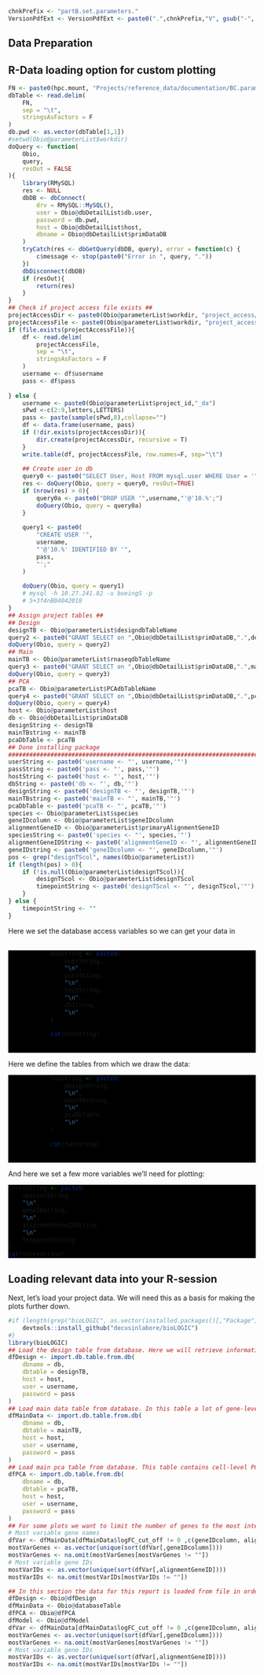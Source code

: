 <!-- Set Parameters Module -->
<!-- Set the chnkPrefix to make all chunks unique in the overall folder -->
```r
chnkPrefix <- "partB.set.parameters."
VersionPdfExt <- VersionPdfExt <- paste0(".",chnkPrefix,"V", gsub("-", "", Sys.Date()), ".pdf")

```

## Data Preparation
## R-Data loading option for custom plotting

```r
FN <- paste0(hpc.mount, "Projects/reference_data/documentation/BC.parameters.txt")
dbTable <- read.delim(
    FN, 
    sep = "\t",
    stringsAsFactors = F
)
db.pwd <- as.vector(dbTable[1,1])
#setwd(Obio@parameterList$workdir)
doQuery <- function(
    Obio, 
    query,
    resOut = FALSE
){
    library(RMySQL)
    res <- NULL
    dbDB <- dbConnect(
        drv = RMySQL::MySQL(), 
        user = Obio@dbDetailList$db.user, 
        password = db.pwd, 
        host = Obio@dbDetailList$host,
        dbname = Obio@dbDetailList$primDataDB
    ) 
    tryCatch(res <- dbGetQuery(dbDB, query), error = function(c) {
        c$message <- stop(paste0("Error in ", query, "."))
    })
    dbDisconnect(dbDB)
    if (resOut){
        return(res)
    }
}
## Check if project access file exists ##
projectAccessDir <- paste0(Obio@parameterList$workdir, "project_access/")
projectAccessFile <- paste0(Obio@parameterList$workdir, "project_access/project_access.txt")
if (file.exists(projectAccessFile)){
    df <- read.delim(
        projectAccessFile, 
        sep = "\t",
        stringsAsFactors = F
    )
    username <- df$username
    pass <- df$pass
    
} else {
    username <- paste0(Obio@parameterList$project_id,"_da")
    sPwd <-c(2:9,letters,LETTERS)
    pass <- paste(sample(sPwd,8),collapse="")
    df <- data.frame(username, pass)
    if (!dir.exists(projectAccessDir)){
        dir.create(projectAccessDir, recursive = T)
    }
    write.table(df, projectAccessFile, row.names=F, sep="\t")
    
    ## Create user in db
    query0 <- paste0("SELECT User, Host FROM mysql.user WHERE User = '",username,"' AND Host = '10.%';")
    res <- doQuery(Obio, query = query0, resOut=TRUE)
    if (nrow(res) > 0){
        query0a <- paste0("DROP USER '",username,"'@'10.%';")   
        doQuery(Obio, query = query0a)
    }
    
    query1 <- paste0(
        "CREATE USER '",
        username, 
        "'@'10.%' IDENTIFIED BY '",
        pass,
        "';"
    )
    
    doQuery(Obio, query = query1)
    # mysql -h 10.27.241.82 -u boeingS -p
    # 5+3f4nB04042018
}
## Assign project tables ##
## Design
designTB <- Obio@parameterList$designdbTableName
query2 <- paste0("GRANT SELECT on ",Obio@dbDetailList$primDataDB,".",designTB ," TO ",username,"@'10.%';")
doQuery(Obio, query = query2)
## Main
mainTB <- Obio@parameterList$rnaseqdbTableName
query3 <- paste0("GRANT SELECT on ",Obio@dbDetailList$primDataDB,".",mainTB ," TO ",username,"@'10.%';")
doQuery(Obio, query = query3)
## PCA
pcaTB <- Obio@parameterList$PCAdbTableName
query4 <- paste0("GRANT SELECT on ",Obio@dbDetailList$primDataDB,".",pcaTB ," TO ",username,"@'10.%';")
doQuery(Obio, query = query4)
host <- Obio@parameterList$host
db <- Obio@dbDetailList$primDataDB
designString <- designTB
mainTBstring <- mainTB
pcaDbTable <- pcaTB
## Done installing package                                                   ##
###############################################################################
userString <- paste0('username <- "', username,'"')
passString <- paste0('pass <- "', pass,'"')
hostString <- paste0('host <- "', host,'"')
dbString <- paste0('db <- "', db,'"')
designString <- paste0('designTB <- "', designTB,'"')
mainTBstring <- paste0('mainTB <- "', mainTB,'"')
pcaDbTable <- paste0('pcaTB <- "', pcaTB,'"')
species <- Obio@parameterList$species
geneIDcolumn <- Obio@parameterList$geneIDcolumn
alignmentGeneID <- Obio@parameterList$primaryAlignmentGeneID
speciesString <- paste0('species <- "', species,'"')
alignmentGeneIDString <- paste0('alignmentGeneID <- "', alignmentGeneID,'"')
geneIDstring <- paste0('geneIDcolumn <- "', geneIDcolumn,'"')
pos <- grep("designTScol", names(Obio@parameterList))
if (length(pos) > 0){
    if (!is.null(Obio@parameterList$designTScol)){
        designTScol <- Obio@parameterList$designTScol
        timepointString <- paste0('designTScol <- "', designTScol,'"')
    }
} else {
    timepointString <- ""   
}
```

<style>
    div.grey pre { background-color:#f5f5f5; }
    div.grey pre.r { background-color:black; }
</style>
            
Here we set the database access variables so we can get your data in </br></br>
            
<div class = "grey">
```r
            
            oneString <- paste0(
                userString,
                "\n",
                passString,
                "\n",
                hostString,
                "\n",
                dbString,
                "\n"
            )
            
            cat(oneString)
            
            
```
</div>
                
Here we define the tables from which we draw the data:
<div class = "grey">
```r
            
            twoString <- paste0(
                designString,
                "\n",
                mainTBstring,
                "\n",
                pcaDbTable,
                "\n"
            )
            
            cat(twoString)
            
            
```
 </div>
                
                
And here we set a few more variables we'll need for plotting:
<div class = "grey">
```r
threeString <- paste0(
    speciesString,
    "\n",
    geneIDstring,
    "\n",
    alignmentGeneIDString,
    "\n",
    timepointString
)
cat(threeString)
```
</div>

## Loading relevant data into your R-session

Next, let's load your project data. We will need this as a basis for making the plots further down. 

```r
#if (length(grep("bioLOGIC", as.vector(installed.packages()[,"Package"]))) ==0 ){
    devtools::install_github("decusinlabore/bioLOGIC")
#}
library(bioLOGIC)
## Load the design table from database. Here we will retrieve information on samples. 
dfDesign <- import.db.table.from.db(
    dbname = db,
    dbtable = designTB,
    host = host,
    user = username,
    password = pass
)
## Load main data table from database. In this table a lot of gene-level information for this project is assembled. 
dfMainData <- import.db.table.from.db(
    dbname = db,
    dbtable = mainTB,
    host = host,
    user = username,
    password = pass
)
## Load main pca table from database. This table contains cell-level PCA information.
dfPCA <- import.db.table.from.db(
    dbname = db,
    dbtable = pcaTB,
    host = host,
    user = username,
    password = pass
)
## For some plots we want to limit the number of genes to the most interesting, so let's get those in a vector:
# Most variable gene names
dfVar <- dfMainData[dfMainData$logFC_cut_off != 0 ,c(geneIDcolumn, alignmentGeneID)]
mostVarGenes <- as.vector(unique(sort(dfVar[,geneIDcolumn])))
mostVarGenes <- na.omit(mostVarGenes[mostVarGenes != ""])
# Most variable gene IDs
mostVarIDs <- as.vector(unique(sort(dfVar[,alignmentGeneID])))
mostVarIDs <- na.omit(mostVarIDs[mostVarIDs != ""])
```


```r
## In this section the data for this report is loaded from file in order to maintain version control. The data loaded in this section should be identical with the version of the proejct kept in the database. 
dfDesign <- Obio@dfDesign
dfMainData <- Obio@databaseTable
dfPCA <- Obio@dfPCA
dfModel <- Obio@dfModel
dfVar <- dfMainData[dfMainData$logFC_cut_off != 0 ,c(geneIDcolumn, alignmentGeneID)]
mostVarGenes <- as.vector(unique(sort(dfVar[,geneIDcolumn])))
mostVarGenes <- na.omit(mostVarGenes[mostVarGenes != ""])
# Most variable gene IDs
mostVarIDs <- as.vector(unique(sort(dfVar[,alignmentGeneID])))
mostVarIDs <- na.omit(mostVarIDs[mostVarIDs != ""])
```